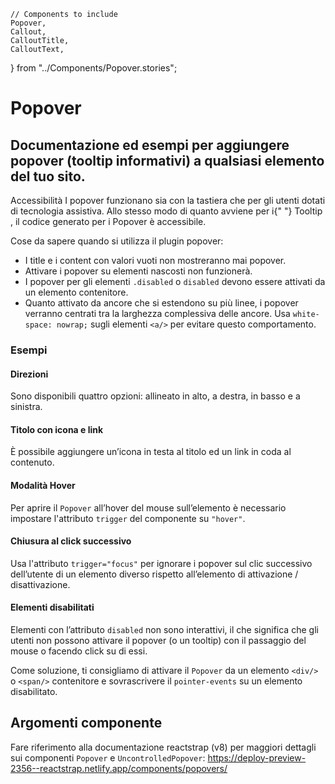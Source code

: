     // Components to include
    Popover,
    Callout,
    CalloutTitle,
    CalloutText,
} from "../Components/Popover.stories";

<Meta title="Documentazione/Componenti/Popover" of={Popover} />

# Popover

## Documentazione ed esempi per aggiungere popover (tooltip informativi) a qualsiasi elemento del tuo sito.

<div className="docs">
    <Callout color="success">
        <CalloutTitle>
            <span className="text">Accessibilità</span>
        </CalloutTitle>
        <CalloutText>
            I popover funzionano sia con la tastiera che per gli utenti dotati di tecnologia assistiva. Allo stesso modo di quanto avviene per i{" "}
            <LinkTo kind="documentazione-componenti-tooltip" story="page">
                Tooltip
            </LinkTo>
            , il codice generato per i Popover è accessibile.
        </CalloutText>
    </Callout>
</div>

Cose da sapere quando si utilizza il plugin popover:

-   I title e i content con valori vuoti non mostreranno mai popover.
-   Attivare i popover su elementi nascosti non funzionerà.
-   I popover per gli elementi `.disabled` o `disabled` devono essere attivati da un elemento contenitore.
-   Quanto attivato da ancore che si estendono su più linee, i popover verranno centrati tra la larghezza complessiva delle ancore. Usa `white-space: nowrap;` sugli elementi `<a/>` per evitare questo comportamento.

### Esempi

<Canvas>
    <Story id="componenti-popover--esempi" />
</Canvas>

#### Direzioni

Sono disponibili quattro opzioni: allineato in alto, a destra, in basso e a sinistra.

<Canvas>
    <Story id="componenti-popover--le-quattro-direzioni" />
</Canvas>

#### Titolo con icona e link

È possibile aggiungere un’icona in testa al titolo ed un link in coda al contenuto.

<Canvas>
    <Story id="componenti-popover--titolo-con-icona-e-link" />
</Canvas>

#### Modalità Hover

Per aprire il `Popover` all’hover del mouse sull’elemento è necessario impostare l'attributo `trigger` del componente su `"hover"`.

<Canvas>
    <Story id="componenti-popover--modalita-hover" />
</Canvas>

#### Chiusura al click successivo

Usa l'attributo `trigger="focus"` per ignorare i popover sul clic successivo dell’utente di un elemento diverso rispetto all’elemento di attivazione / disattivazione.

<Canvas>
    <Story id="componenti-popover--dismiss-al-click-successivo" />
</Canvas>

#### Elementi disabilitati

Elementi con l’attributo `disabled` non sono interattivi, il che significa che gli utenti non possono attivare il popover (o un tooltip) con il passaggio del mouse o facendo click su di essi.

Come soluzione, ti consigliamo di attivare il `Popover` da un elemento `<div/>` o `<span/>` contenitore e sovrascrivere il `pointer-events` su un elemento disabilitato.

<Canvas>
    <Story id="componenti-popover--elementi-disabilitati" />
</Canvas>

## Argomenti componente

Fare riferimento alla documentazione reactstrap (v8) per maggiori dettagli sui componenti `Popover` e `UncontrolledPopover`: https://deploy-preview-2356--reactstrap.netlify.app/components/popovers/
